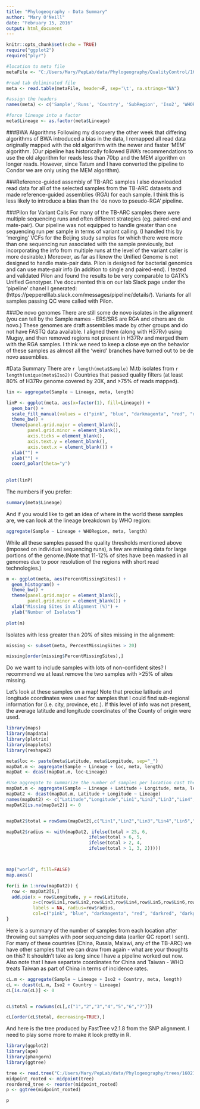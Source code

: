 ```yaml
---
title: "Phylogeography - Data Summary"
author: "Mary O'Neill"
date: "February 15, 2016"
output: html_document
---
```


```r
knitr::opts_chunk$set(echo = TRUE)
require("ggplot2")
require("plyr")
```


```r
#location to meta file
metaFile <- "C:/Users/Mary/PepLab/data/Phylogeography/QualityControl/160212_meta2.txt"

#read tab deliminated file
meta <- read.table(metaFile, header=F, sep='\t', na.strings="NA")

#assign the headers
names(meta) <- c('Sample','Runs', 'Country', 'SubRegion', 'Iso2', 'WHORegion', 'Lineage', 'Latitude', 'Longitude', 'PercentMissingSites')

#force lineage into a factor
meta$Lineage <- as.factor(meta$Lineage)

```

###BWA Algorithms
Following my discovery the other week that differing algorithms of BWA introduced a bias in the data, I remapped all read data originally mapped with the old algorithm with the newer and faster 'MEM' algorithm. (Our pipeline has historically followed BWA's recommendations to use the old algorithm for reads less than 70bp and the MEM algorithm on longer reads. However, since Tatum and I have converted the pipeline to Condor we are only using the MEM algorithm). 

###Reference-guided assembly of TB-ARC samples
I also downloaded read data for all of the selected samples from the TB-ARC datasets and made reference-guided assemblies (RGA) for each sample. I think this is less likely to introduce a bias than the 'de novo to pseudo-RGA' pipeline. 

###Pilon for Variant Calls
For many of the TB-ARC samples there were multiple sequencing runs and often different strategies (eg. paired-end and mate-pair). Our pipeline was not equipped to handle greater than one sequencing run per sample in terms of variant calling. (I handled this by 'merging' VCFs for the Beijing study samples for which there were more than one sequencing run associated with the sample previously, but incorporating the info from multiple runs at the level of the variant caller is more desirable.) Moreover, as far as I know the Unified Genome is not designed to handle mate-pair data. Pilon is designed for bacterial genomics and can use mate-pair info (in addition to single and paired-end). I tested and validated Pilon and found the results to be very comparable to GATK's Unified Genotyper. I've documented this on our lab Slack page under the 'pipeline' chanel I generated: (https://pepperelllab.slack.com/messages/pipeline/details/). Variants for all samples passing QC were called with Pilon. 

###De novo genomes
There are still some de novo isolates in the alignment (you can tell by the Sample names - ERS/SRS are RGA and others are de novo.) These genomes are draft assemblies made by other groups and do not have FASTQ data available. I aligned them (along with H37Rv) using Mugsy, and then removed regions not present in H37Rv and merged them with the RGA samples. I think we need to keep a close eye on the behavior of these samples as almost all the 'weird' branches have turned out to be de novo assemblies.

#Data Summary
There are `r length(meta$Sample)` M.tb isolates from `r length(unique(meta$Iso2))` Countries that passed quality filters (at least 80% of H37Rv genome covered by 20X, and >75% of reads mapped). 

```r

lin <- aggregate(Sample ~ Lineage, meta, length)

linP <- ggplot(meta, aes(x=factor(1), fill=Lineage)) + 
  geom_bar() +
  scale_fill_manual(values = c("pink", "blue", "darkmagenta", "red", "darkred","darkgreen", "yellow2")) +
  theme_bw() +
  theme(panel.grid.major = element_blank(),
        panel.grid.minor = element_blank(),
        axis.ticks = element_blank(),
        axis.text.y = element_blank(),
        axis.text.x = element_blank()) +
  xlab("") +
  ylab("") +
  coord_polar(theta="y")
  
  
plot(linP)
```

The numbers if you prefer:
```r
summary(meta$Lineage)
```

And if you would like to get an idea of where in the world these samples are, we can look at the lineage breakdown by WHO region:
```r
aggregate(Sample ~ Lineage + WHORegion, meta, length)
```


While all these samples passed the quality thresholds mentioned above (imposed on individual sequencing runs), a few are missing data for large portions of the genome.(Note that 11-12% of sites have been masked in all genomes due to poor resolution of the regions with short read technologies.)


```r

m <- ggplot(meta, aes(PercentMissingSites)) + 
  geom_histogram() +
  theme_bw() +
  theme(panel.grid.major = element_blank(),
        panel.grid.minor = element_blank()) +
  xlab("Missing Sites in Alignment (%)") +
  ylab("Number of Isolates") 
 
plot(m) 
```

Isolates with less greater than 20% of sites missing in the alignment:

```r

missing <- subset(meta, PercentMissingSites > 20)

missing[order(missing$PercentMissingSites),]

```

Do we want to include samples with lots of non-confident sites? I recommend we at least remove the two samples with >25% of sites missing.


Let's look at these samples on a map! Note that precise latitude and longitude coordinates were used for samples that I could find sub-regional information for (i.e. city, province, etc.). If this level of info was not present, the average latitude and longitude coordinates of the County of origin were used.

```r

library(maps)
library(mapdata)
library(plotrix)
library(mapplots)
library(reshape2)

meta$loc <- paste(meta$Latitude, meta$Longitude, sep="_")
mapDat.m <- aggregate(Sample ~ Lineage + loc, meta, length)
mapDat <- dcast(mapDat.m, loc~Lineage)

#Use aggregate to summarize the number of samples per location cast the data into wide format
mapDat.m <- aggregate(Sample ~ Lineage + Latitude + Longitude, meta, length)
mapDat2 <- dcast(mapDat.m, Latitude + Longitude ~ Lineage)
names(mapDat2) <- c("Latitude","Longitude","Lin1","Lin2","Lin3","Lin4","Lin5","Lin6","Lin7")
mapDat2[is.na(mapDat2)] <- 0


mapDat2$total = rowSums(mapDat2[,c("Lin1","Lin2","Lin3","Lin4","Lin5","Lin6","Lin7")])

mapDat2$radius <- with(mapDat2, ifelse(total > 25, 6, 
                               ifelse(total > 6, 5, 
                               ifelse(total > 2, 4, 
                               ifelse(total > 1, 3, 2)))))



map("world", fill=FALSE)
map.axes()

for(i in 1:nrow(mapDat2)) {
  row <- mapDat2[i,]
  add.pie(x = row$Longitude, y = row$Latitude, 
          z=c(row$Lin1,row$Lin2,row$Lin3,row$Lin4,row$Lin5,row$Lin6,row$Lin7), 
          labels = NA, radius=row$radius, 
          col=c("pink", "blue", "darkmagenta", "red", "darkred", "darkgreen", "yellow3"))
}

```


Here is a summary of the number of samples from each location after throwing out samples with poor sequencing data (earlier QC report I sent). For many of these countries (China, Russia, Malawi, any of the TB-ARC) we have other samples that we can draw from again - what are your thoughts on this? It shouldn't take as long since I have a pipeline worked out now. Also note that I have separtate coordinates for China and Taiwan - WHO treats Taiwan as part of China in terms of incidence rates.

```r


cL.m <- aggregate(Sample ~ Lineage + Iso2 + Country, meta, length)
cL <- dcast(cL.m, Iso2 + Country ~ Lineage)
cL[is.na(cL)] <- 0


cL$total = rowSums(cL[,c("1","2","3","4","5","6","7")])

cL[order(cL$total, decreasing=TRUE),]

```



And here is the tree produced by FastTree v2.1.8 from the SNP alignment. I need to play some more to make it look pretty in R.

```r

library(ggplot2)
library(ape)
library(phangorn)
library(ggtree)

tree <- read.tree("C:/Users/Mary/PepLab/data/Phylogeography/trees/160212_snps.tree")
midpoint_rooted <- midpoint(tree)
reordered_tree <- reorder(midpoint_rooted)
p <- ggtree(midpoint_rooted)  

p
```

